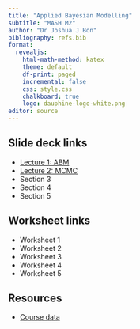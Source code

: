 ```yaml
---
title: "Applied Bayesian Modelling"
subtitle: "MASH M2"
author: "Dr Joshua J Bon"
bibliography: refs.bib
format:
  revealjs:
    html-math-method: katex
    theme: default
    df-print: paged
    incremental: false 
    css: style.css
    chalkboard: true
    logo: dauphine-logo-white.png
editor: source
---
```


## Slide deck links

- [Lecture 1: ABM](abm1.html)
- [Lecture 2: MCMC](abm2.html)
- Section 3
- Section 4
- Section 5

## Worksheet links

- Worksheet 1
- Worksheet 2
- Worksheet 3
- Worksheet 4
- Worksheet 5


## Resources

- [Course data](https://github.com/bonStats/mash-abm/tree/main/data){target="_blank"} 


